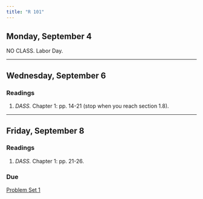 ```yaml
---
title: "R 101"
---
```


[//]: <> (Need to write intro)

## Monday, September 4

NO CLASS. Labor Day.


---

## Wednesday, September 6

### Readings 

1. *DASS.* Chapter 1: pp. 14-21 (stop when you reach section 1.8).



---


## Friday, September 8

### Readings

1. *DASS.* Chapter 1: pp. 21-26.

### Due

[Problem Set 1](/assignment/pset1.qmd)
 
